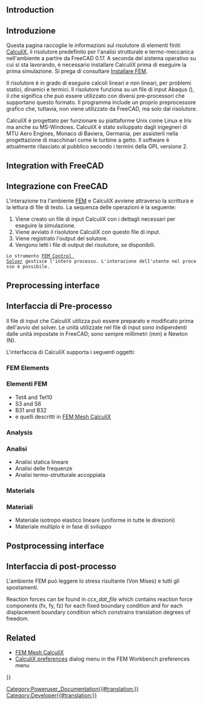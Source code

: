 <languages/>
{{TOCright}}

== Introduction ==

<div class="mw-translate-fuzzy">
==Introduzione==
Questa pagina raccoglie le informazioni sul risolutore di elementi finiti [http://www.calculix.de/ CalculiX], il risolutore predefinito per l'analisi strutturale e termo-meccanica nell'ambiente {{KEY|[[Image:Workbench_FEM.svg|24px]] [[FEM_Workbench/it|FEM]]}} a partire da FreeCAD 0.17. A seconda del sistema operativo su cui si sta lavorando, è necessario installare CalculiX prima di eseguire la prima simulazione. Si prega di consultare [[FEM Install/it|Installare FEM]].
</div>

<div class="mw-translate-fuzzy">
Il risolutore è in grado di eseguire calcoli lineari e non lineari, per problemi statici, dinamici e termici. Il risolutore funziona su un file di input Abaqus ({{incode|.inp}}), il che significa che può essere utilizzato con diversi pre-processori che supportano questo formato. Il programma include un proprio preprocessore grafico che, tuttavia, non viene utilizzato da FreeCAD, ma solo dal risolutore.
</div>

CalculiX è progettato per funzionare su piattaforme Unix come Linux e Irix ma anche su MS-Windows. CalculiX è stato sviluppato dagli ingegneri di MTU Aero Engines, Monaco di Baviera, Germania, per assisterli nella progettazione di macchinari come le turbine a getto. Il software è attualmente rilasciato al pubblico secondo i termini della GPL versione 2.

== Integration with FreeCAD ==

<div class="mw-translate-fuzzy">
== Integrazione con FreeCAD ==
L'interazione tra l'ambiente [[FEM Workbench/it|FEM]] e CalculiX avviene attraverso la scrittura e la lettura di file di testo. La sequenza delle operazioni è la seguente:
</div>

# Viene creato un file di input CalculiX con i dettagli necessari per eseguire la simulazione.
# Viene avviato il risolutore CalculiX con questo file di input.
# Viene registrato l'output del solutore.
# Vengono letti i file di output del risolutore, se disponibili.

<div class="mw-translate-fuzzy">
 Lo strumento [[FEM SolverControl/it|FEM Control Solver]] gestisce l'intero processo. L'interazione dell'utente nel processo è possibile.
</div>

== Preprocessing interface ==

<div class="mw-translate-fuzzy">
== Interfaccia di Pre-processo ==
Il file di input che CalculiX utilizza può essere preparato e modificato prima dell'avvio del solver. Le unità utilizzate nel file di input sono indipendenti dalle unità impostate in FreeCAD; sono sempre millimetri (mm) e Newton (N).
</div>

{{Emphasis|(Da fare: controllare questo. Cosa succede con la mesh se in FreeCAD si usa inch? Siccome è stata introdotta la densità, con questo abbiamo kg e s, e non più N?! Cosa ne pensate di questo?!)}}

L'interfaccia di CalculiX supporta i seguenti oggetti:

=== FEM Elements ===

<div class="mw-translate-fuzzy">
=== Elementi FEM ===
* Tet4 and Tet10
* S3 and S6 
* B31 and B32
* e quelli descritti in [[FEM_Mesh_CalculiX/it|FEM Mesh CalculiX]]
</div>

=== Analysis ===

<div class="mw-translate-fuzzy">
=== Analisi ===
* Analisi statica lineare
* Analisi delle frequenze
* Analisi termo-strutturale accoppiata
</div>

=== Materials ===

<div class="mw-translate-fuzzy">
=== Materiali ===
* Materiale isotropo elastico lineare (uniforme in tutte le direzioni)
* Materiale multiplo è in fase di sviluppo
</div>

== Postprocessing interface ==

<div class="mw-translate-fuzzy">
== Interfaccia di post-processo ==
L'ambiente FEM può leggere lo stress risultante (Von Mises) e tutti gli spostamenti.
</div>

Reaction forces can be found in ''ccx_dat_file'' which contains reaction force components (fx, fy, fz) for each fixed boundary condition and for each displacement boundary condition which constrains translation degrees of freedom.

== Related ==

* [[FEM_Mesh_CalculiX|FEM Mesh CalculiX]]
* [[FEM_Preferences#CalculiX|CalculiX preferences]] dialog menu in the FEM Workbench preferences menu


{{FEM Tools navi{{#translation:}}}}
[[Category:Poweruser_Documentation{{#translation:}}]]
[[Category:Developer{{#translation:}}]]